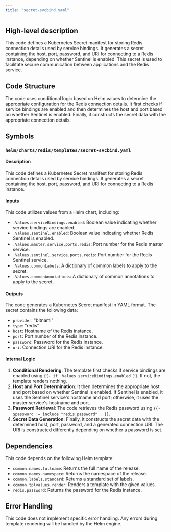 ```yaml
---
title: "secret-svcbind.yaml"
---
```


## High-level description
This code defines a Kubernetes Secret manifest for storing Redis connection details used by service bindings. It generates a secret containing the host, port, password, and URI for connecting to a Redis instance, depending on whether Sentinel is enabled. This secret is used to facilitate secure communication between applications and the Redis service.

## Code Structure
The code uses conditional logic based on Helm values to determine the appropriate configuration for the Redis connection details. It first checks if service bindings are enabled and then determines the host and port based on whether Sentinel is enabled. Finally, it constructs the secret data with the appropriate connection details.

## Symbols
### `helm/charts/redis/templates/secret-svcbind.yaml`
#### Description
This code defines a Kubernetes Secret manifest for storing Redis connection details used by service bindings. It generates a secret containing the host, port, password, and URI for connecting to a Redis instance.

#### Inputs
This code utilizes values from a Helm chart, including:
* `.Values.serviceBindings.enabled`: Boolean value indicating whether service bindings are enabled.
* `.Values.sentinel.enabled`: Boolean value indicating whether Redis Sentinel is enabled.
* `.Values.master.service.ports.redis`: Port number for the Redis master service.
* `.Values.sentinel.service.ports.redis`: Port number for the Redis Sentinel service.
* `.Values.commonLabels`: A dictionary of common labels to apply to the secret.
* `.Values.commonAnnotations`: A dictionary of common annotations to apply to the secret.

#### Outputs
The code generates a Kubernetes Secret manifest in YAML format. The secret contains the following data:
* `provider`: "bitnami"
* `type`: "redis"
* `host`: Hostname of the Redis instance.
* `port`: Port number of the Redis instance.
* `password`: Password for the Redis instance.
* `uri`: Connection URI for the Redis instance.

#### Internal Logic
1. **Conditional Rendering**: The template first checks if service bindings are enabled using `{{- if .Values.serviceBindings.enabled }}`. If not, the template renders nothing.
2. **Host and Port Determination**: It then determines the appropriate host and port based on whether Sentinel is enabled. If Sentinel is enabled, it uses the Sentinel service's hostname and port; otherwise, it uses the master service's hostname and port.
3. **Password Retrieval**: The code retrieves the Redis password using `{{- $password := include "redis.password" . }}`.
4. **Secret Data Generation**: Finally, it constructs the secret data with the determined host, port, password, and a generated connection URI. The URI is constructed differently depending on whether a password is set.

## Dependencies
This code depends on the following Helm template:
* `common.names.fullname`: Returns the full name of the release.
* `common.names.namespace`: Returns the namespace of the release.
* `common.labels.standard`: Returns a standard set of labels.
* `common.tplvalues.render`: Renders a template with the given values.
* `redis.password`: Returns the password for the Redis instance.

## Error Handling
This code does not implement specific error handling. Any errors during template rendering will be handled by the Helm engine. 
